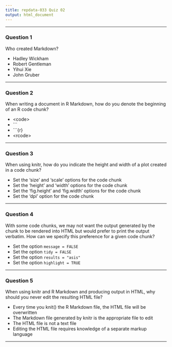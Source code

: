 ```yaml
---
title: repdata-033 Quiz 02
output: html_document
---
```

***

### Question 1
Who created Markdown?

* Hadley Wickham
* Robert Gentleman
* Yihui Xie
* John Gruber

***

### Question 2
When writing a document in R Markdown, how do you denote the beginning of an R code chunk?

* \<code\>
* ```
* ```{r}
* \<rcode\>

***

### Question 3
When using knitr, how do you indicate the height and width of a plot created in a code chunk?

* Set the 'size' and 'scale' options for the code chunk
* Set the 'height' and 'width' options for the code chunk
* Set the 'fig.height' and 'fig.width' options for the code chunk
* Set the 'dpi' option for the code chunk

***

### Question 4
With some code chunks, we may not want the output generated by the chunk to be rendered into HTML but would prefer to print the output verbatim. How can we specify this preference for a given code chunk?

* Set the option ```message = FALSE```
* Set the option ```tidy = FALSE```
* Set the option ```results = "asis"```
* Set the option ```highlight = TRUE```

***

### Question 5
When using knitr and R Markdown and producing output in HTML, why should you never edit the resulting HTML file?

* Every time you knit() the R Markdown file, the HTML file will be overwritten
* The Markdown file generated by knitr is the appropriate file to edit
* The HTML file is not a text file
* Editing the HTML file requires knowledge of a separate markup language

***